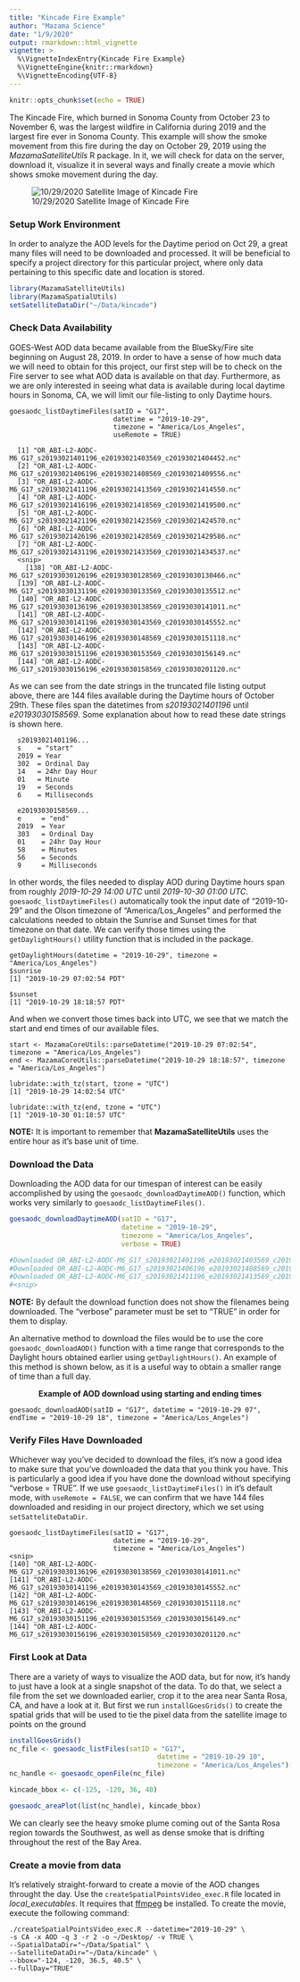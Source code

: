 ```yaml
---
title: "Kincade Fire Example"
author: "Mazama Science"
date: "1/9/2020"
output: rmarkdown::html_vignette
vignette: >
  %\VignetteIndexEntry{Kincade Fire Example}
  %\VignetteEngine{knitr::rmarkdown}
  %\VignetteEncoding{UTF-8}
---
```

  
```r
knitr::opts_chunk$set(echo = TRUE)
```
  
  The Kincade Fire, which burned in Sonoma County from October 23 to November 6, was the largest wildfire in California during 2019 and the largest fire ever in Sonoma County.  This example will show the smoke movement from this fire during the day on October 29, 2019 using the _MazamaSatelliteUtils_ R package.  In it, we will check for data on the server, download it, visualize it in several ways and finally create a movie which shows smoke movement during the day.

![10/29/2020 Satellite Image of Kincade Fire](img/2019_10_29_kincade_fire_sat_image.png)
  
### Setup Work Environment
  
  In order to analyze the AOD levels for the Daytime period on Oct 29, a great many files will need to be downloaded and processed.  It will be beneficial to specify a project directory for this particular project, where only data pertaining to this specific date and location is stored.
  
```r
library(MazamaSatelliteUtils)
library(MazamaSpatialUtils)
setSatelliteDataDir("~/Data/kincade")
```
### Check Data Availability
  
  GOES-West AOD data became available from the BlueSky/Fire site beginning on August 28, 2019.  In order to have a sense of how much data we will need to obtain for this project, our first step will be to check on the Fire server to see what AOD data is available on that day.  Furthermore, as we are only interested in seeing what data is available during local daytime hours in Sonoma, CA, we will limit our file-listing to only Daytime hours.
  
```
goesaodc_listDaytimeFiles(satID = "G17", 
                          datetime = "2019-10-29", 
                          timezone = "America/Los_Angeles", 
                          useRemote = TRUE)
  
  [1] "OR_ABI-L2-AODC-M6_G17_s20193021401196_e20193021403569_c20193021404452.nc"
  [2] "OR_ABI-L2-AODC-M6_G17_s20193021406196_e20193021408569_c20193021409556.nc"
  [3] "OR_ABI-L2-AODC-M6_G17_s20193021411196_e20193021413569_c20193021414550.nc"
  [4] "OR_ABI-L2-AODC-M6_G17_s20193021416196_e20193021418569_c20193021419500.nc"
  [5] "OR_ABI-L2-AODC-M6_G17_s20193021421196_e20193021423569_c20193021424570.nc"
  [6] "OR_ABI-L2-AODC-M6_G17_s20193021426196_e20193021428569_c20193021429586.nc"
  [7] "OR_ABI-L2-AODC-M6_G17_s20193021431196_e20193021433569_c20193021434537.nc"
  <snip>
    [138] "OR_ABI-L2-AODC-M6_G17_s20193030126196_e20193030128569_c20193030130466.nc"
  [139] "OR_ABI-L2-AODC-M6_G17_s20193030131196_e20193030133569_c20193030135512.nc"
  [140] "OR_ABI-L2-AODC-M6_G17_s20193030136196_e20193030138569_c20193030141011.nc"
  [141] "OR_ABI-L2-AODC-M6_G17_s20193030141196_e20193030143569_c20193030145552.nc"
  [142] "OR_ABI-L2-AODC-M6_G17_s20193030146196_e20193030148569_c20193030151118.nc"
  [143] "OR_ABI-L2-AODC-M6_G17_s20193030151196_e20193030153569_c20193030156149.nc"
  [144] "OR_ABI-L2-AODC-M6_G17_s20193030156196_e20193030158569_c20193030201120.nc"
```
  
As we can see from the date strings in the truncated file listing output above, there are 144 files available during the Daytime hours of October 29th.  These files span the datetimes from _s20193021401196_ until _e20193030158569_.  Some explanation about how to read these date strings is shown here.
  
```
  s20193021401196...
  s    = "start"
  2019 = Year
  302  = Ordinal Day
  14   = 24hr Day Hour
  01   = Minute
  19   = Seconds 
  6    = Milliseconds
  
  e20193030158569...
  e     = "end"
  2019  = Year
  303   = Ordinal Day
  01    = 24hr Day Hour
  58    = Minutes
  56    = Seconds
  9     = Milliseconds
```
  
In other words, the files needed to display AOD during Daytime hours span from roughly _2019-10-29 14:00 UTC_ until _2019-10-30 01:00 UTC_.  `goesaodc_listDaytimeFiles()` automatically took the input date of "2019-10-29" and the Olson timezone of "America/Los_Angeles" and performed the calculations needed to obtain the Sunrise and Sunset times for that timezone on that date.  We can verify those times using the `getDaylightHours()` utility function that is included in the package.
  
```
getDaylightHours(datetime = "2019-10-29", timezone = "America/Los_Angeles")
$sunrise
[1] "2019-10-29 07:02:54 PDT"
  
$sunset
[1] "2019-10-29 18:18:57 PDT"
```
And when we convert those times back into  UTC, we see that we match the start and end times of our available files.
  
```
start <- MazamaCoreUtils::parseDatetime("2019-10-29 07:02:54", timezone = "America/Los_Angeles")
end <- MazamaCoreUtils::parseDatetime("2019-10-29 18:18:57", timezone = "America/Los_Angeles")
  
lubridate::with_tz(start, tzone = "UTC")
[1] "2019-10-29 14:02:54 UTC"

lubridate::with_tz(end, tzone = "UTC")
[1] "2019-10-30 01:18:57 UTC"
```
__NOTE:__ It is important to remember that __MazamaSatelliteUtils__ uses the entire hour as it's base unit of time. 

### Download the Data

Downloading the AOD data for our timespan of interest can be easily accomplished by using the `goesaodc_downloadDaytimeAOD()` function, which works very similarly to `goesaodc_listDaytimeFiles()`.

```r
goesaodc_downloadDaytimeAOD(satID = "G17", 
                            datetime = "2019-10-29", 
                            timezone = "America/Los_Angeles", 
                            verbose = TRUE)

#Downloaded OR_ABI-L2-AODC-M6_G17_s20193021401196_e20193021403569_c20193021404452.nc
#Downloaded OR_ABI-L2-AODC-M6_G17_s20193021406196_e20193021408569_c20193021409556.nc
#Downloaded OR_ABI-L2-AODC-M6_G17_s20193021411196_e20193021413569_c20193021414550.nc
#<snip>
```
__NOTE:__ By default the download function does not show the filenames being downloaded. The "verbose" parameter must be set to "TRUE" in order for them to display.

An alternative method to download the files would be to use the core `goesaodc_downloadAOD()` function with a time range that corresponds to the Daylight hours obtained earlier using `getDaylightHours()`.  An example of this method is shown below, as it is a useful way to obtain a smaller range of time than a full day.

<center>
__Example of AOD download using starting and ending times__
</center>

```
goesaodc_downloadAOD(satID = "G17", datetime = "2019-10-29 07", endTime = "2019-10-29 18", timezone = "America/Los_Angeles")
```

### Verify Files Have Downloaded

Whichever way you've decided to download the files, it's now a good idea to make sure that you've downloaded the data that you think you have.  This is particularly a good idea if you have done the download without specifying "verbose = TRUE".  If we use `goesaodc_listDaytimeFiles()` in it's default mode, with `useRemote = FALSE`, we can confirm that we have 144 files downloaded and residing in our project directory, which we set using `setSatteliteDataDir`. 

```
goesaodc_listDaytimeFiles(satID = "G17", 
                          datetime = "2019-10-29", 
                          timezone = "America/Los_Angeles")
<snip>
[140] "OR_ABI-L2-AODC-M6_G17_s20193030136196_e20193030138569_c20193030141011.nc"
[141] "OR_ABI-L2-AODC-M6_G17_s20193030141196_e20193030143569_c20193030145552.nc"
[142] "OR_ABI-L2-AODC-M6_G17_s20193030146196_e20193030148569_c20193030151118.nc"
[143] "OR_ABI-L2-AODC-M6_G17_s20193030151196_e20193030153569_c20193030156149.nc"
[144] "OR_ABI-L2-AODC-M6_G17_s20193030156196_e20193030158569_c20193030201120.nc"
```

### First Look at Data

There are a variety of ways to visualize the AOD data, but for now, it's handy to just have a look at a single snapshot of the data.  To do that, we select a file from the set we downloaded earlier, crop it to the area near Santa Rosa, CA, and have a look at it.  But first we run `installGoesGrids()` to create the spatial grids that will be used to tie the pixel data from the satellite image to points on the ground



```r
installGoesGrids()
nc_file <- goesaodc_listFiles(satID = "G17", 
                                     datetime = "2019-10-29 10", 
                                     timezone = "America/Los_Angeles")[1]
nc_handle <- goesaodc_openFile(nc_file)

kincade_bbox <- c(-125, -120, 36, 40)

goesaodc_areaPlot(list(nc_handle), kincade_bbox)
```
  
We can clearly see the heavy smoke plume coming out of the Santa Rosa region towards the Southwest, as well as dense smoke that is drifting throughout the rest of the Bay Area.

### Create a movie from data

It's relatively straight-forward to create a movie of the AOD changes throught the day.  Use the `createSpatialPointsVideo_exec.R` file located in _local_executables_.  It requires that [ffmpeg](https://www.ffmpeg.org/) be installed.  To create the movie, execute the following command:

```
./createSpatialPointsVideo_exec.R --datetime="2019-10-29" \
-s CA -x AOD -q 3 -r 2 -o ~/Desktop/ -v TRUE \
--SpatialDataDir="~/Data/Spatial" \
--SatelliteDataDir="~/Data/kincade" \
--bbox="-124, -120, 36.5, 40.5" \
--fullDay="TRUE"
```
  
  
